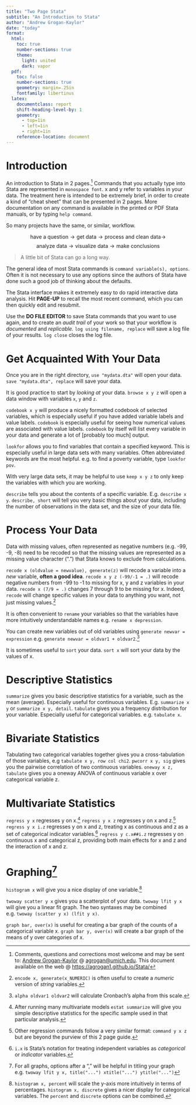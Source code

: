 ```yaml
---
title: "Two Page Stata"
subtitle: "An Introduction to Stata"
author: "Andrew Grogan-Kaylor"
date: "today"
format:
  html:
    toc: true
    number-sections: true
    theme:
      light: united
      dark: vapor
  pdf:
    toc: false
    number-sections: true
    geometry: margin=.25in
    fontfamily: libertinus
  latex:
    documentclass: report
    shift-heading-level-by: 1
    geometry:
      - top=1in
      - left=1in
      - right=1in
    reference-location: document
---
```


# Introduction

An introduction to Stata in 2 pages.[^questions] Commands that you actually type into Stata are represented  in `monospace font`. x and y refer to variables in your data.  The treatment here is intended to be extremely brief, in order to create a kind of "cheat sheet" that can be presented in 2 pages.  More documentation on any command is available in the printed or PDF Stata manuals, or by typing `help command`.

So many projects have the same, or similar, workflow.

$$\text{have a question} \rightarrow \text{get data} \rightarrow \text{process and clean data} \rightarrow$$ 
$$\text{analyze data}  \rightarrow \text{visualize data} \rightarrow \text{make conclusions}$$

> A little bit of Stata can go a long way.

The general idea of most Stata commands is `command variable(s), options`.  Often it is not necessary to use any options since the authors of Stata have done such a good job of thinking about the defaults. 

The Stata interface makes it extremely easy to do rapid interactive data analysis.  Hit **PAGE-UP** to recall the most recent command, which you can then quickly edit and resubmit.  

Use the **DO FILE EDITOR** to save Stata commands that you want to use again, and to create an *audit trail* of your work so that your workflow is *documented* and *replicable.*  `log using filename, replace` will save a log file of your results.  `log close` closes the log file.

# Get Acquainted With Your Data

Once you are in the right directory, `use "mydata.dta"` will open your data. `save "mydata.dta", replace` will save your data. 

It is good practice to start by *looking at* your data. `browse x y z` will open a data window with variables `x`, `y` and `z`.

`codebook x y` will produce a nicely formatted codebook of selected variables, which is especially useful if you have added variable labels and value labels. `codebook` is especially useful for seeing how numerical values are associated with value labels.  `codebook` by itself will list every variable in your data and generate a lot of [probably too much] output.

`lookfor` allows you to find variables that contain a specified keyword.  This is especially useful in large data sets with many variables. Often abbreviated keywords are the most helpful.  e.g. to find a poverty variable, type `lookfor pov`.

With very large data sets, it may be helpful to use `keep x y z` to only keep the variables with which you are working.

`describe` tells you about the contents of a specific variable. E.g. `describe x y`. `describe, short` will tell you very basic things about your data, including the number of observations in the data set, and the size of your data file.

# Process Your Data

Data with missing values, often represented as negative numbers (e.g. -99, -9, -8) need to be recoded so that the missing values are represented as a missing value character (".") that Stata knows to exclude from calculations.

`recode x (oldvalue = newvalue), generate(z)` will recode a variable into a *new* variable, **often a good idea**. `recode x y z (-99/-1 = .)` will recode negative numbers from -99 to -1 to missing for x, y and z variables in your data.  `recode x (7/9 = .)` changes 7 through 9 to be missing for x.  Indeed, `recode` will change specific values in your data to anything you want, not just missing values.[^encode] 

[^encode]: `encode x, generate(x_NUMERIC)` is often useful to create a *numeric* version of *string* variables.

It is often convenient to `rename` your variables so that the variables have more intuitively understandable names e.g. `rename x depression`.

You can create new variables out of old variables using `generate newvar = expression` e.g. `generate newvar = oldvar1 + oldvar2`.[^alpha]

[^alpha]: `alpha oldvar1 oldvar2` will calculate Cronbach's alpha from this scale.

It is sometimes useful to `sort` your data.  `sort x` will sort your data by the values of x.

# Descriptive Statistics

`summarize` gives you basic descriptive statistics for a variable, such as the mean (average).  Especially useful for continuous variables.  E.g. `summarize x y` or `summarize x y, detail`. `tabulate` gives you a frequency distribution for your variable.  Especially useful for categorical variables.  e.g. `tabulate x`.

# Bivariate Statistics

Tabulating two categorical variables together gives you a cross-tabulation of those variables, e.g `tabulate x y, row col chi2`. `pwcorr x y, sig` gives you the pairwise correlation of two continuous variables. `oneway x z, tabulate` gives you a oneway ANOVA of continuous variable x over categorical variable z.

# Multivariate Statistics

`regress y x` regresses y on x.[^estat-summarize] `regress y x z` regresses y on x and z.[^other-regressions] `regress y x i.z` regresses y on x and z, treating x as continuous and z as a set of categorical indicator variables.[^idot] `regress y c.x##i.z` regresses y on continuous x and categorical z, providing both main effects for x and z and the interaction of x and z.

[^other-regressions]: Other regression commands follow a very similar format:  `command y x z` but are beyond the purview of this 2 page guide.

[^estat-summarize]: After running many multivariate models `estat summarize` will give you simple descriptive statistics for the specific sample used in that particular analysis.

[^idot]: `i.x` is Stata's notation for treating independent variables as *categorical* or *indicator* variables.

# Graphing[^graph-options]

`histogram x` will give you a nice display of one variable.[^histogram-options] 

[^histogram-options]: `histogram x, percent` will scale the y-axis more intuitively in terms of percentages.  `histogram x, discrete` gives a nicer display for categorical variables. The `percent` and `discrete` options can be combined.

`twoway scatter y x` gives you a scatterplot of your data.  `twoway lfit y x` will give you a linear fit graph.  The two syntaxes may be combined e.g. `twoway (scatter y x) (lfit y x)`.

`graph bar, over(x)` is useful for creating a bar graph of the counts of a categorical variable x. `graph bar y, over(x)` will create a bar graph of the means of y over categories of x.

[^graph-options]: For all graphs, options after a "," will be helpful in titling your graph  e.g. `twoway lfit y x, title("...") xtitle("...") ytitle("...")`

[^questions]: Comments, questions and corrections most welcome and may be sent to:  [Andrew Grogan-Kaylor](https://agrogan1.github.io/) @ [agrogan@umich.edu](agrogan@umich.edu). This document available on the web @ [https://agrogan1.github.io/Stata/](https://agrogan1.github.io/Stata/) 
















